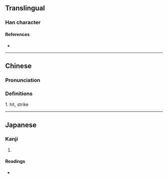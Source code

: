 {{character info}}
==Translingual==

===Han character===
{{Han char|rn=64|rad=手|as=13|sn=16|four=58040|canj=QHSK|ids=⿰扌敫}}

====References====
* {{Han ref|kx=0457.210|dkj=12776|dj=0806.040|hdz=31970.110|uh=64BD|ud=25789|bh=E9A9|bd=59817}}

----

==Chinese==
{{zh-forms}}

===Pronunciation===
{{zh-pron
|m=qiào
|c=gik1
|mc=
|oc=
|ma=
|cat=
}}

===Definitions===
{{zh-hanzi}}

1. hit, strike

----

==Japanese==

===Kanji===
{{ja-kanji|grade=|rs=手13}}

# {{rfdef|ja|sort=手13}}

====Readings====
* {{ja-readings|on=[[こう]] (kō), [[きょう]] (kyō), [[けき]] (keki), [[きゃく]] (kyaku)|kun=[[たたく]] (tataku)}}